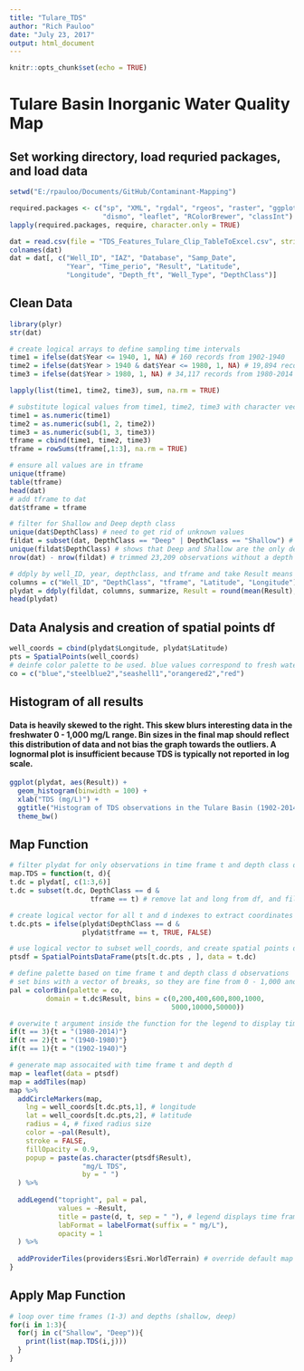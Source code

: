 ```yaml
---
title: "Tulare_TDS"
author: "Rich Pauloo"
date: "July 23, 2017"
output: html_document
---
```


```r
knitr::opts_chunk$set(echo = TRUE)
```

# Tulare Basin Inorganic Water Quality Map

## Set working directory, load requried packages, and load data
```r
setwd("E:/rpauloo/Documents/GitHub/Contaminant-Mapping")

required.packages <- c("sp", "XML", "rgdal", "rgeos", "raster", "ggplot2", 
                       "dismo", "leaflet", "RColorBrewer", "classInt")
lapply(required.packages, require, character.only = TRUE)

dat = read.csv(file = "TDS_Features_Tulare_Clip_TableToExcel.csv", stringsAsFactors = FALSE)
colnames(dat)
dat = dat[, c("Well_ID", "IAZ", "Database", "Samp_Date", 
              "Year", "Time_perio", "Result", "Latitude",
              "Longitude", "Depth_ft", "Well_Type", "DepthClass")]
```


## Clean Data
```r
library(plyr)
str(dat)

# create logical arrays to define sampling time intervals
time1 = ifelse(dat$Year <= 1940, 1, NA) # 160 records from 1902-1940
time2 = ifelse(dat$Year > 1940 & dat$Year <= 1980, 1, NA) # 19,894 records from 1940-1980
time3 = ifelse(dat$Year > 1980, 1, NA) # 34,117 records from 1980-2014

lapply(list(time1, time2, time3), sum, na.rm = TRUE)

# substitute logical values from time1, time2, time3 with character vectors for plyr
time1 = as.numeric(time1)
time2 = as.numeric(sub(1, 2, time2))
time3 = as.numeric(sub(1, 3, time3))
tframe = cbind(time1, time2, time3)
tframe = rowSums(tframe[,1:3], na.rm = TRUE)

# ensure all values are in tframe
unique(tframe)
table(tframe)
head(dat)
# add tframe to dat
dat$tframe = tframe

# filter for Shallow and Deep depth class
unique(dat$DepthClass) # need to get rid of unknown values
fildat = subset(dat, DepthClass == "Deep" | DepthClass == "Shallow") # subset deep/shallow
unique(fildat$DepthClass) # shows that Deep and Shallow are the only depth classes now
nrow(dat) - nrow(fildat) # trimmed 23,209 observations without a depth class

# ddply by well_ID, year, depthclass, and tframe and take Result means 
columns = c("Well_ID", "DepthClass", "tframe", "Latitude", "Longitude")
plydat = ddply(fildat, columns, summarize, Result = round(mean(Result), digits=2))
head(plydat)
```


## Data Analysis and creation of spatial points df
```r
well_coords = cbind(plydat$Longitude, plydat$Latitude)
pts = SpatialPoints(well_coords)
# deinfe color palette to be used. blue values correspond to fresh water, red to salty water
co = c("blue","steelblue2","seashell1","orangered2","red")
```


## Histogram of all results
#### Data is heavily skewed to the right. This skew blurs interesting data in the freshwater 0 - 1,000 mg/L range. Bin sizes in the final map should reflect this distribution of data and not bias the graph towards the outliers. A lognormal plot is insufficient because TDS is typically not reported in log scale.
```r
ggplot(plydat, aes(Result)) + 
  geom_histogram(binwidth = 100) + 
  xlab("TDS (mg/L)") +
  ggtitle("Histogram of TDS observations in the Tulare Basin (1902-2014)") +
  theme_bw()
```


## Map Function
```r
# filter plydat for only observations in time frame t and depth class d
map.TDS = function(t, d){
t.dc = plydat[, c(1:3,6)]
t.dc = subset(t.dc, DepthClass == d & 
                    tframe == t) # remove lat and long from df, and filter for desired results

# create logical vector for all t and d indexes to extract coordinates of these observations
t.dc.pts = ifelse(plydat$DepthClass == d & 
                  plydat$tframe == t, TRUE, FALSE)

# use logical vector to subset well_coords, and create spatial points data frame for time frame t and depth d
ptsdf = SpatialPointsDataFrame(pts[t.dc.pts , ], data = t.dc)

# define palette based on time frame t and depth class d observations
# set bins with a vector of breaks, so they are fine from 0 - 1,000 and coarse from 1,000 - 50,000
pal = colorBin(palette = co,
         domain = t.dc$Result, bins = c(0,200,400,600,800,1000,
                                        5000,10000,50000))

# overwite t argument inside the function for the legend to display time frame
if(t == 3){t = "(1980-2014)"}
if(t == 2){t = "(1940-1980)"}
if(t == 1){t = "(1902-1940)"}

# generate map assocaited with time frame t and depth d
map = leaflet(data = ptsdf) 
map = addTiles(map)
map %>%
  addCircleMarkers(map,
    lng = well_coords[t.dc.pts,1], # longitude
    lat = well_coords[t.dc.pts,2], # latitude
    radius = 4, # fixed radius size
    color = ~pal(Result),
    stroke = FALSE, 
    fillOpacity = 0.9,
    popup = paste(as.character(ptsdf$Result), 
                  "mg/L TDS", 
                  by = " ")
  ) %>%
  
  addLegend("topright", pal = pal,
            values = ~Result,
            title = paste(d, t, sep = " "), # legend displays time frame and depth class as title
            labFormat = labelFormat(suffix = " mg/L"),
            opacity = 1
  ) %>%
  
  addProviderTiles(providers$Esri.WorldTerrain) # override default map
}
```


## Apply Map Function
```r
# loop over time frames (1-3) and depths (shallow, deep)
for(i in 1:3){
  for(j in c("Shallow", "Deep")){
    print(list(map.TDS(i,j)))
  }
}

```




